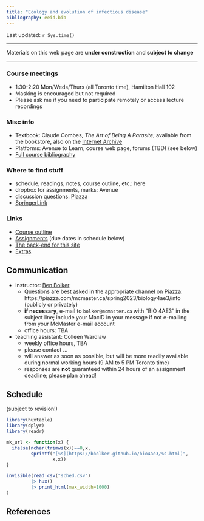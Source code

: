 ```yaml
---
title: "Ecology and evolution of infectious disease"
bibliography: eeid.bib
---
```


<!-- from https://www.w3schools.com/css/css_table.asp -->
<style>
th, td {
   vertical-align: top;
   padding: 15px;
}
tr:nth-child(even) {background-color: #f2f2f2;} 
th {background-color: #ccccff;}
</style>

Last updated: `r Sys.time()`

---

Materials on this web page are **under construction** and **subject to change**

---

### Course meetings

- 1:30-2:20 Mon/Weds/Thurs (all Toronto time), Hamilton Hall 102
- Masking is encouraged but not required
- Please ask me if you need to participate remotely or access lecture recordings

### Misc info

- Textbook: Claude Combes, *The Art of Being A Parasite*; available from the bookstore, also on the [Internet Archive](https://archive.org/details/artofbeingparasi0000comb)
- Platforms: Avenue to Learn, course web page, forums (TBD) (see below)
- [Full course bibliography](eeid_bib.html)

### Where to find stuff
	
- schedule, readings, notes, course outline, etc.: here
- dropbox for assignments, marks: Avenue
- discussion questions: [Piazza](https://piazza.com/mcmaster.ca/spring2023/biology4ae3)
- [SpringerLink](https://libraryssl.lib.mcmaster.ca/libaccess/login.php?url=https%3a%2f%2flink.springer.com)

### Links

- [Course outline](outline.docx)
- [Assignments](./assignments/README.html) (due dates in schedule below)
- [The back-end for this site](https://github.com/bbolker/bio4ae3)
- [Extras](extras.html)

## Communication

- instructor: [Ben Bolker](http://www.math.mcmaster.ca/~bolker/)
    - Questions are best asked in the appropriate channel on Piazza: https://piazza.com/mcmaster.ca/spring2023/biology4ae3/info (publicly or privately)
    -  **if necessary**, e-mail to `bolker@mcmaster.ca` with "BIO 4AE3" in the subject line; include your MacID in your message if not e-mailing from your McMaster e-mail account
	- office hours: TBA
- teaching assistant: Colleen Wardlaw
    - weekly office hours, TBA
    - please contact ...
	- will answer as soon as possible, but will be more readily available during normal working hours (9 AM to 5 PM Toronto time)
	- responses are **not** guaranteed within 24 hours of an assignment deadline; please plan ahead!

## Schedule

(subject to revision!)

```r
library(huxtable)
library(dplyr)
library(readr)

mk_url <- function(x) {
  ifelse(nchar(trimws(x))==0,x,
         sprintf("[%s](https://bbolker.github.io/bio4ae3/%s.html)",
                 x,x))
}

invisible(read_csv("sched.csv")
         |> hux()
         |> print_html(max_width=1000)
)
```

## References

